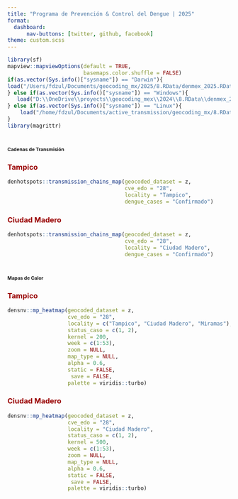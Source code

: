 ```yaml
---
title: "Programa de Prevención & Control del Dengue | 2025"
format: 
  dashboard:
      nav-buttons: [twitter, github, facebook]
theme: custom.scss
---
```


```r
library(sf)
mapview::mapviewOptions(default = TRUE,
                        basemaps.color.shuffle = FALSE)
if(as.vector(Sys.info()["sysname"]) == "Darwin"){
load("/Users/fdzul/Documents/geocoding_mx/2025/8.RData/denmex_2025.RData")
} else if(as.vector(Sys.info()["sysname"]) == "Windows"){
   load("D:\\OneDrive\\proyects\\geocoding_mex\\2024\\8.RData\\denmex_2024.RData")
} else if(as.vector(Sys.info()["sysname"]) == "Linux"){
    load("/home/fdzul/Documents/active_transmission/geocoding_mx/8.RData/denmex_2025.RData")
}
library(magrittr)
```



# [**Cadenas de Transmisión**]{style="font-size:8pt"}

::: panel-tabset

### [**Tampico**]{style="color:#990000"}

```r
denhotspots::transmission_chains_map(geocoded_dataset = z,
                                     cve_edo = "28",
                                     locality = "Tampico",
                                     dengue_cases = "Confirmado")
```


### [**Ciudad Madero**]{style="color:#990000"}

```r
denhotspots::transmission_chains_map(geocoded_dataset = z,
                                     cve_edo = "28",
                                     locality = "Ciudad Madero",
                                     dengue_cases = "Confirmado")
```


:::


# [**Mapas de Calor**]{style="font-size:8pt"}

::: panel-tabset

### [**Tampico**]{style="color:#990000"}

```r
densnv::mp_heatmap(geocoded_dataset = z,
                   cve_edo = "28",
                   locality = c("Tampico", "Ciudad Madero", "Miramas"),
                   status_caso = c(1, 2),
                   kernel = 200,
                   week = c(1:53),
                   zoom = NULL,
                   map_type = NULL,
                   alpha = 0.6,
                   static = FALSE,
                    save = FALSE,
                   palette = viridis::turbo)
```

### [**Ciudad Madero**]{style="color:#990000"}

```r
densnv::mp_heatmap(geocoded_dataset = z,
                   cve_edo = "28",
                   locality = "Ciudad Madero",
                   status_caso = c(1, 2),
                   kernel = 500,
                   week = c(1:53),
                   zoom = NULL,
                   map_type = NULL,
                   alpha = 0.6,
                   static = FALSE,
                    save = FALSE,
                   palette = viridis::turbo)
```


:::


